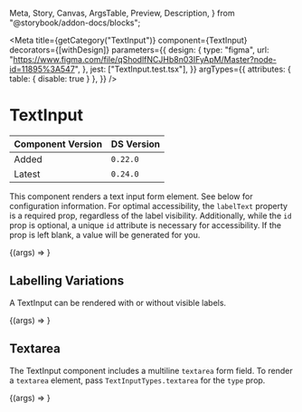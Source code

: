   Meta,
  Story,
  Canvas,
  ArgsTable,
  Preview,
  Description,
} from "@storybook/addon-docs/blocks";


<Meta
  title={getCategory("TextInput")}
  component={TextInput}
  decorators={[withDesign]}
  parameters={{
    design: {
      type: "figma",
      url:
        "https://www.figma.com/file/qShodlfNCJHb8n03IFyApM/Master?node-id=11895%3A547",
    },
    jest: ["TextInput.test.tsx"],
  }}
  argTypes={{
    attributes: { table: { disable: true } },
  }}
/>

# TextInput

| Component Version | DS Version |
| ----------------- | ---------- |
| Added             | `0.22.0`   |
| Latest            | `0.24.0`   |

<Description of={TextInput} />

This component renders a text input form element. See below for configuration information. For optimal accessibility, the `labelText` property is a required prop, regardless of the label visibility. Additionally, while the `id` prop is optional, a unique `id` attribute is necessary for accessibility. If the prop is left blank, a value will be generated for you.

<Preview withToolbar>
  <Story
    name="TextInput"
    args={{
      id: "myTextInput",
      type: TextInputTypes.text,
      labelText: "What is your favorite color?",
      showLabel: true,
      placeholder: "e.g. blue, green, etc.",
      helperText: "Choose wisely.",
      errorText: "Waaaaaaaa!",
      errored: false,
      required: true,
      showOptReqLabel: true,
      disabled: false,
      attributes: {
        onFocus: action("focus"),
        onBlur: action("blur"),
        onChange: action("onChange"),
        maxLength: 10,
        tabIndex: 0,
        autoFocus: true,
        pattern: "[a-z0-9]",
      },
    }}
  >
    {(args) => <TextInput {...args} />}
  </Story>
</Preview>

<ArgsTable story="TextInput" />

## Labelling Variations

A TextInput can be rendered with or without visible labels.

<Preview withToolbar>
  <Story
    name="Labelling Variations"
    args={{
      labelText: "What is your favorite color?",
      showLabel: false,
    }}
  >
    {(args) => <TextInput {...args} />}
  </Story>
</Preview>

<Canvas>
  <TextInput labelText="What is your favorite color?" showLabel={true} />
</Canvas>

<Canvas>
  <TextInput
    labelText="What is your favorite color?"
    showLabel={false}
    placeholder="i.e. blue, green, etc."
  />
</Canvas>

<Canvas>
  <TextInput
    labelText="What is your favorite color?"
    showLabel={true}
    placeholder="i.e. blue, green, etc."
  />
</Canvas>

<Canvas>
  <TextInput
    labelText="What is your favorite color?"
    showLabel={false}
    placeholder="i.e. blue, green, etc."
    helperText="Choose wisely!"
  />
</Canvas>

<Canvas>
  <TextInput
    labelText="What is your favorite color?"
    showLabel={true}
    placeholder="i.e. blue, green, etc."
    helperText="Choose wisely!"
  />
</Canvas>

<Canvas>
  <TextInput
    labelText="What is your favorite color?"
    showLabel={false}
    placeholder="i.e. blue, green, etc."
    errorText="Waaaaaa!"
    errored={true}
  />
</Canvas>

<Canvas>
  <TextInput
    labelText="What is your favorite color?"
    showLabel={true}
    placeholder="i.e. blue, green, etc."
    errorText="Waaaaaa!"
    errored={true}
  />
</Canvas>

## Textarea

The TextInput component includes a multiline `textarea` form field. To render a
`textarea` element, pass `TextInputTypes.textarea` for the `type` prop.

<Preview withToolbar>
  <Story
    name="Textarea"
    args={{
      type: TextInputTypes.textarea,
      labelText: "In less than 500 words, describe your favorite color?",
      showLabel: true,
      placeholder: "Essay question...",
      helperText: "Let it all out.",
    }}
  >
    {(args) => <TextInput {...args} />}
  </Story>
</Preview>
